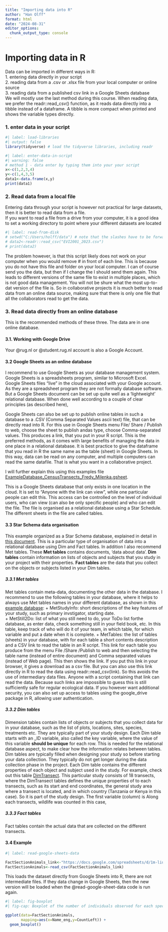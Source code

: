 ---
title: "Importing data into R"
author: "Han Olff"
format: html
date: "2024-08-31"
editor_options: 
  chunk_output_type: console
---

# Importing data in R

Data can be imported in different ways in R:\
1. entering data directly in your script\
2. reading data from a .csv or .xlsx file from your local computer or online source\
3. reading data from a published csv link in a Google Sheets database\
We will mostly use the last method during this course. When reading data, we prefer the readr::read_csv() function, as it reads data directly into a tibble instead of a dataframe. A tibble is more compact when printed and shows the variable types directly.

### 1. enter data in your script

```{r}
#| label: load-libraries
#| output: false  
library(tidyverse) # load the tidyverse libraries, including readr
```

```{r}
#| label: enter-data-in-script
#| warning: false
# method 1 - data enter by typing them into your your script 
x<-c(1,2,3,4)
y<-c(1,4,3,5)
data1<-data.frame(x,y)
print(data1)

```

### 2. Read data from a local file

Entering data through your script is however not practical for large datasets, then it is better to read data from a file.\
If you want to read a file from a drive from your computer, it is a good idea to set a working directory to point where your different datasets are located

```{r}
#| label: read-from-disk
# setwd("C:/Users/holff/data") # note that the slashes have to be forward, not backward
# data2<-readr::read_csv("EVI2001_2023.csv")
# print(data2)
```

The problem however, is that this script likely does not work on your computer when you would remove \# in front of each line. This is because you do not have this file and folder on your local computer. I can of course send you the data, but then if I change the I should send them again. This leads to different versions of the same file to exist in multiple places, which is not good data management. You will not be shure what the most up-to-dat version of the file is. So in collaborative projects it is much better to read data from an online data source, making sure that there is only one file that all the collaborators read to get the data.\

### 3. Read data directly from an online database

This is the recommended methods of these three. The data are in one online database.

#### 3.1. Working with Google Drive

Your @rug.nl or @student.rug.nl account is also a Google Account.

#### 3.2 Google Sheets as an online database

I recommend to use Google Sheets as your database management system. Google Sheets is a spreadsheets program, similar to Microsoft Excel. Google Sheets files "live" in the cloud associated with your Google account. As they are a spreadsheet program they are not formally database software. But a Google Sheets document can be set up quite well as a 'lightweight' relational database. When done well according to a couple of clear principles (as described here),

Google Sheets can also be set up to publish online tables in such a database to a .CSV (Comma Separated Values ascii text) file, that can be directly read into R. For this use in Google Sheets menu File/ Share / Publish to web, choose the sheet to publish andas type, choose Comma-separated values. This produces a link, that you put in your R script. This is the preferred methods, as it comes with large benefits of managing the data in one place in a relational database. It is best practice to give the dataframe that you read in R the same name as the table (sheet) in Google Sheets. In this way, data can be read on any computer, and multiple computers can read the same datafile. That is what you want in a collaborative project.

I will further explain this using this examples file [ExampleDatabase_CensusTransects_Fredy_Milenka.gsheet](https://docs.google.com/spreadsheets/d/1m-liu8omZMewqz_YP9j_YUmQ0zwATl3z4aRLnZFnfWc/edit?usp=sharing).

This is a Google Sheets database that only exists in one location in the cloud. It is set to "Anyone with the link can view", while one particular people can edit this. This access can be controlled on the level of individual users, who can view (can also be only specific people) and who can edit the file. The file is organised as a relational database using a Star Schedule. The different sheets in the file are called tables.

#### 3.3 Star Schema data organisation

This example organized as a Star Schema database, explained in detail in [this document](https://docs.google.com/document/d/1UbUMVFfF4muRqt_YOT73NT7xt-vsoLHs0xNza_Le56U/edit?usp=sharing). This is a particular type of organisation of data into a relational database using Dim and Fact tables. In addition I also recommend Met tables. These **Met tables** contains documents, 'data about data'. **Dim tables** contain information on lists of objects and subjects that you study in your project with their properties. **Fact tables** are the data that you collect on the objects or subjects listed in your Dim tables.

##### 3.3.1 Met tables

Met tables contain meta-data, documenting the other data in the database. I recommend to use the following tables in your database, where it helps to always use Met tables names in your different database, as shown in this [example database](https://docs.google.com/spreadsheets/d/1m-liu8omZMewqz_YP9j_YUmQ0zwATl3z4aRLnZFnfWc/edit?usp=sharing): + MetStudyInfo: short descriptions of the key features of your study, such as primary invstigator, starting date.\
+ MetStill2Do: list of what you still need to do, your ToDo list forthe database, as enter data, check something still in your field book, etc. In this table, keep track of who will do it of your team, in which table, for which variable and put a date when it is complete. + MetTables: the list of tables (sheets) in your database, with for each table a short contents description and a CSV link to read the table in an R script. This link for each table you produce from the menu File /Share /Publish to web and then selecting the table name (instead of entire document) and Comma separated values (instead of Web page). This then shows the link. If you put this link in your browser, it gives a download as a csv file. But you can also use this link directly in R to read the data using readr::read_csv(link). So this avoids the use of intermediary data files. Anyone with a script containing that link can read the data. Because such links are impossible to guess this is still sufficiently safe for regular ecological data. If you however want additional security, you can also set up access to tables using the google_drive package in R, allowing user authentication.\

##### 3.3.2 Dim tables

Dimension tables contain lists of objects or subjects that you collect data for in your database, such as the list of plots, locations, sites, species, treatments etc. They are typically part of your study design. Each Dim table starts with an \_ID variable, also called the key variable, where the value of this variable **should be unique** for each row. This is needed for the relational database aspect, to make clear how the information relates between tables. Dim tables are typically filled when designing your study so before starting your data collection. They typically do not get longer during the data collection phase in the project. Each Dim table contains the different properties of each object and subject used in the study. For example, check out this table [DimTransect](https://docs.google.com/spreadsheets/d/1m-liu8omZMewqz_YP9j_YUmQ0zwATl3z4aRLnZFnfWc/edit?gid=801890265#gid=801890265). This particular study consists of 18 transects, where the DimTransect tables defines the unique properties of to each transects, such as its start and end coordinates, the general study area where a transect is located, and in which country (Tanzania or Kenya in this case). So it is part of the study design. The first variable (column) is Along each transects, wildlife was counted in this case,

##### 3.3.3 Fact tables

Fact tables contain the actual data that are collected on the different transects.

#### 3.4 Example

```{r}
#| label: read-google-sheets-data

FactSectionAnimals_link<-"https://docs.google.com/spreadsheets/d/1m-liu8omZMewqz_YP9j_YUmQ0zwATl3z4aRLnZFnfWc/pub?gid=1286117256&single=true&output=csv"
FactSectionAnimals<-read_csv(FactSectionAnimals_link)
```

This loads the dataset directly from Google Sheets into R, there are not intermediate files. If they data change in Google Sheets, then the new version will be loaded when the @read-google-sheet-data code is run again.

```{r}
#| label: fig-boxplot
#| fig-cap: Boxplot of the number of individuals observed for each species. 

ggplot(data=FactSectionAnimals, 
       mapping=aes(x=Name_eng,y=CountLeft)) +
  geom_boxplot()
```
